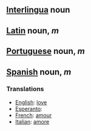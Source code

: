 == [[Interlingua]] noun ==
== [[Latin]] noun, ''m'' ==
== [[Portuguese]] noun, ''m'' ==
== [[Spanish]] noun, ''m'' ==
===Translations===
*[[English]]: [[love]]
*[[Esperanto]]: [[]]
*[[French]]: [[amour]]
*[[Italian]]: [[amore]]